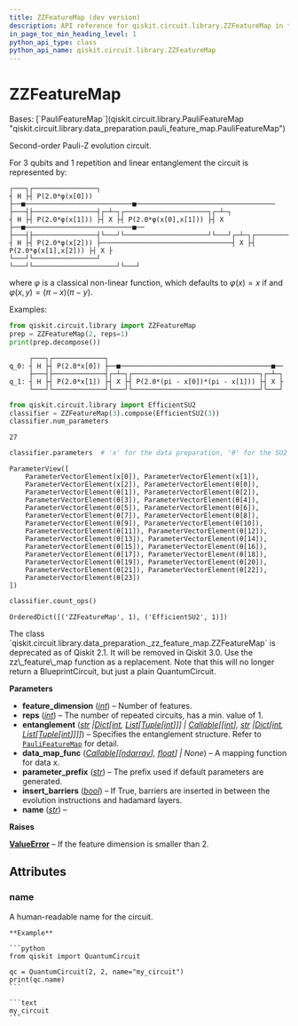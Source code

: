 ```yaml
---
title: ZZFeatureMap (dev version)
description: API reference for qiskit.circuit.library.ZZFeatureMap in the dev version of qiskit
in_page_toc_min_heading_level: 1
python_api_type: class
python_api_name: qiskit.circuit.library.ZZFeatureMap
---
```


# ZZFeatureMap

<Class id="qiskit.circuit.library.ZZFeatureMap" isDedicatedPage={true} github="https://github.com/Qiskit/qiskit/tree/stable/2.2/qiskit/circuit/library/data_preparation/_zz_feature_map.py#L21-L149" signature="qiskit.circuit.library.ZZFeatureMap(feature_dimension, reps=2, entanglement='full', data_map_func=None, parameter_prefix='x', insert_barriers=False, name='ZZFeatureMap')" modifiers="class">
  Bases: [`PauliFeatureMap`](qiskit.circuit.library.PauliFeatureMap "qiskit.circuit.library.data_preparation.pauli_feature_map.PauliFeatureMap")

  Second-order Pauli-Z evolution circuit.

  For 3 qubits and 1 repetition and linear entanglement the circuit is represented by:

  ```text
  ┌───┐┌────────────────┐
  ┤ H ├┤ P(2.0*φ(x[0])) ├──■───────────────────────────■───────────────────────────────────
  ├───┤├────────────────┤┌─┴─┐┌─────────────────────┐┌─┴─┐
  ┤ H ├┤ P(2.0*φ(x[1])) ├┤ X ├┤ P(2.0*φ(x[0],x[1])) ├┤ X ├──■───────────────────────────■──
  ├───┤├────────────────┤└───┘└─────────────────────┘└───┘┌─┴─┐┌─────────────────────┐┌─┴─┐
  ┤ H ├┤ P(2.0*φ(x[2])) ├─────────────────────────────────┤ X ├┤ P(2.0*φ(x[1],x[2])) ├┤ X ├
  └───┘└────────────────┘                                 └───┘└─────────────────────┘└───┘
  ```

  where $\varphi$ is a classical non-linear function, which defaults to $\varphi(x) = x$ if and $\varphi(x,y) = (\pi - x)(\pi - y)$.

  Examples:

  ```python
  from qiskit.circuit.library import ZZFeatureMap
  prep = ZZFeatureMap(2, reps=1)
  print(prep.decompose())
  ```

  ```text
       ┌───┐┌─────────────┐
  q_0: ┤ H ├┤ P(2.0*x[0]) ├──■──────────────────────────────────────■──
       ├───┤├─────────────┤┌─┴─┐┌────────────────────────────────┐┌─┴─┐
  q_1: ┤ H ├┤ P(2.0*x[1]) ├┤ X ├┤ P(2.0*(pi - x[0])*(pi - x[1])) ├┤ X ├
       └───┘└─────────────┘└───┘└────────────────────────────────┘└───┘
  ```

  ```python
  from qiskit.circuit.library import EfficientSU2
  classifier = ZZFeatureMap(3).compose(EfficientSU2(3))
  classifier.num_parameters
  ```

  ```text
  27
  ```

  ```python
  classifier.parameters  # 'x' for the data preparation, 'θ' for the SU2 parameters
  ```

  ```text
  ParameterView([
      ParameterVectorElement(x[0]), ParameterVectorElement(x[1]),
      ParameterVectorElement(x[2]), ParameterVectorElement(θ[0]),
      ParameterVectorElement(θ[1]), ParameterVectorElement(θ[2]),
      ParameterVectorElement(θ[3]), ParameterVectorElement(θ[4]),
      ParameterVectorElement(θ[5]), ParameterVectorElement(θ[6]),
      ParameterVectorElement(θ[7]), ParameterVectorElement(θ[8]),
      ParameterVectorElement(θ[9]), ParameterVectorElement(θ[10]),
      ParameterVectorElement(θ[11]), ParameterVectorElement(θ[12]),
      ParameterVectorElement(θ[13]), ParameterVectorElement(θ[14]),
      ParameterVectorElement(θ[15]), ParameterVectorElement(θ[16]),
      ParameterVectorElement(θ[17]), ParameterVectorElement(θ[18]),
      ParameterVectorElement(θ[19]), ParameterVectorElement(θ[20]),
      ParameterVectorElement(θ[21]), ParameterVectorElement(θ[22]),
      ParameterVectorElement(θ[23])
  ])
  ```

  ```python
  classifier.count_ops()
  ```

  ```text
  OrderedDict([('ZZFeatureMap', 1), ('EfficientSU2', 1)])
  ```

  <Admonition title="Deprecated since version 2.1" type="danger">
    The class `qiskit.circuit.library.data_preparation._zz_feature_map.ZZFeatureMap` is deprecated as of Qiskit 2.1. It will be removed in Qiskit 3.0. Use the zz\_feature\_map function as a replacement. Note that this will no longer return a BlueprintCircuit, but just a plain QuantumCircuit.
  </Admonition>

  **Parameters**

  *   **feature\_dimension** ([*int*](https://docs.python.org/3/library/functions.html#int "(in Python v3.13)")) – Number of features.
  *   **reps** ([*int*](https://docs.python.org/3/library/functions.html#int "(in Python v3.13)")) – The number of repeated circuits, has a min. value of 1.
  *   **entanglement** ([*str*](https://docs.python.org/3/library/stdtypes.html#str "(in Python v3.13)")  *|*[*Dict*](https://docs.python.org/3/library/typing.html#typing.Dict "(in Python v3.13)")*\[*[*int*](https://docs.python.org/3/library/functions.html#int "(in Python v3.13)")*,* [*List*](https://docs.python.org/3/library/typing.html#typing.List "(in Python v3.13)")*\[*[*Tuple*](https://docs.python.org/3/library/typing.html#typing.Tuple "(in Python v3.13)")*\[*[*int*](https://docs.python.org/3/library/functions.html#int "(in Python v3.13)")*]]] |* [*Callable*](https://docs.python.org/3/library/typing.html#typing.Callable "(in Python v3.13)")*\[\[*[*int*](https://docs.python.org/3/library/functions.html#int "(in Python v3.13)")*],* [*str*](https://docs.python.org/3/library/stdtypes.html#str "(in Python v3.13)")  *|*[*Dict*](https://docs.python.org/3/library/typing.html#typing.Dict "(in Python v3.13)")*\[*[*int*](https://docs.python.org/3/library/functions.html#int "(in Python v3.13)")*,* [*List*](https://docs.python.org/3/library/typing.html#typing.List "(in Python v3.13)")*\[*[*Tuple*](https://docs.python.org/3/library/typing.html#typing.Tuple "(in Python v3.13)")*\[*[*int*](https://docs.python.org/3/library/functions.html#int "(in Python v3.13)")*]]]]*) – Specifies the entanglement structure. Refer to [`PauliFeatureMap`](qiskit.circuit.library.PauliFeatureMap "qiskit.circuit.library.PauliFeatureMap") for detail.
  *   **data\_map\_func** ([*Callable*](https://docs.python.org/3/library/typing.html#typing.Callable "(in Python v3.13)")*\[\[*[*ndarray*](https://numpy.org/doc/stable/reference/generated/numpy.ndarray.html#numpy.ndarray "(in NumPy v2.3)")*],* [*float*](https://docs.python.org/3/library/functions.html#float "(in Python v3.13)")*] | None*) – A mapping function for data x.
  *   **parameter\_prefix** ([*str*](https://docs.python.org/3/library/stdtypes.html#str "(in Python v3.13)")) – The prefix used if default parameters are generated.
  *   **insert\_barriers** ([*bool*](https://docs.python.org/3/library/functions.html#bool "(in Python v3.13)")) – If True, barriers are inserted in between the evolution instructions and hadamard layers.
  *   **name** ([*str*](https://docs.python.org/3/library/stdtypes.html#str "(in Python v3.13)")) –

  **Raises**

  [**ValueError**](https://docs.python.org/3/library/exceptions.html#ValueError "(in Python v3.13)") – If the feature dimension is smaller than 2.

  ## Attributes

  ### name

  <Attribute id="qiskit.circuit.library.ZZFeatureMap.name" attributeTypeHint="str">
    A human-readable name for the circuit.

    **Example**

    ```python
    from qiskit import QuantumCircuit

    qc = QuantumCircuit(2, 2, name="my_circuit")
    print(qc.name)
    ```

    ```text
    my_circuit
    ```
  </Attribute>
</Class>

